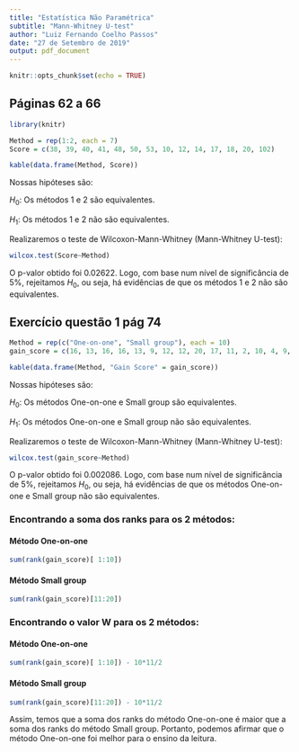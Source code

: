 ```yaml
---
title: "Estatística Não Paramétrica"
subtitle: "Mann-Whitney U-test"
author: "Luiz Fernando Coelho Passos"
date: "27 de Setembro de 2019"
output: pdf_document
---
```


```r
knitr::opts_chunk$set(echo = TRUE)
```

<!-- Os alunos deverão estudar o capítulo 4 do arquivo anexo, realizar o exemplo da página 62 a 66 utilizando o R (pesquisar o comando que realiza o teste). Finalizar com a resolução do exercício questão 1 pág 74. Esta tarefa deverá ser feita como compensação da semana em que estarei no LatinR. -->

## Páginas 62 a 66

```r
library(knitr)

Method = rep(1:2, each = 7)
Score = c(38, 39, 40, 41, 48, 50, 53, 10, 12, 14, 17, 18, 20, 102)

kable(data.frame(Method, Score))
```

Nossas hipóteses são:

$H_0:$ Os métodos 1 e 2 são equivalentes.

$H_1:$ Os métodos 1 e 2 não são equivalentes.

Realizaremos o teste de Wilcoxon-Mann-Whitney (Mann-Whitney U-test):

```r
wilcox.test(Score~Method)
```

O p-valor obtido foi 0.02622. Logo, com base num nível de significância de 5%, rejeitamos $H_0$, ou seja, há evidências de que os métodos 1 e 2 não são equivalentes.


## Exercício questão 1 pág 74

```r
Method = rep(c("One-on-one", "Small group"), each = 10)
gain_score = c(16, 13, 16, 16, 13, 9, 12, 12, 20, 17, 11, 2, 10, 4, 9, 8, 5, 6, 4, 16)

kable(data.frame(Method, "Gain Score" = gain_score))
```

Nossas hipóteses são:

$H_0:$ Os métodos One-on-one e Small group são equivalentes.

$H_1:$ Os métodos One-on-one e Small group não são equivalentes.

Realizaremos o teste de Wilcoxon-Mann-Whitney (Mann-Whitney U-test):

```r
wilcox.test(gain_score~Method)
```

O p-valor obtido foi 0.002086. Logo, com base num nível de significância de 5%, rejeitamos $H_0$, ou seja, há evidências de que os métodos One-on-one e Small group não são equivalentes.

### Encontrando a soma dos ranks para os 2 métodos:

\newpage

#### Método One-on-one

```r
sum(rank(gain_score)[ 1:10])
```

#### Método Small group

```r
sum(rank(gain_score)[11:20])
```

### Encontrando o valor W para os 2 métodos:

#### Método One-on-one

```r
sum(rank(gain_score)[ 1:10]) - 10*11/2
```

#### Método Small group

```r
sum(rank(gain_score)[11:20]) - 10*11/2
```

Assim, temos que a soma dos ranks do método One-on-one é maior que a soma dos ranks do método Small group. Portanto, podemos afirmar que o método One-on-one foi melhor para o ensino da leitura.


